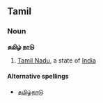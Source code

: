 ==Tamil==
===Noun===<!-- does Tamil have the concept of proper nouns? -->
'''[[தமிழ்]] [[நாடு]]'''

# [[Tamil Nadu]], a state of [[India]]

====Alternative spellings====
*[[தமிழ்நாடு]]